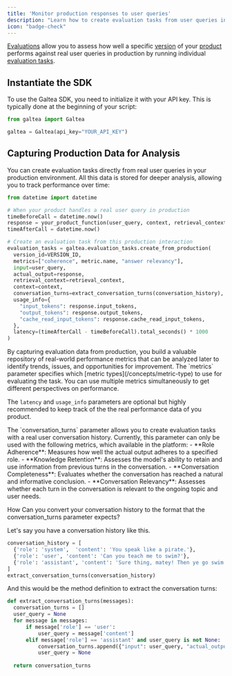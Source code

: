 ```yaml
---
title: 'Monitor production responses to user queries'
description: "Learn how to create evaluation tasks from user queries in production for deeper analysis"
icon: "badge-check"
---
```


[Evaluations](/concepts/product/evaluation) allow you to assess how well a specific [version](/concepts/product/version) of your [product](/concepts/product) performs against real user queries in production by running individual [evaluation tasks](/concepts/product/evaluation/task).

## Instantiate the SDK

To use the Galtea SDK, you need to initialize it with your API key. This is typically done at the beginning of your script:

  ```python
  from galtea import Galtea

  galtea = Galtea(api_key="YOUR_API_KEY")
  ```

## Capturing Production Data for Analysis

You can create evaluation tasks directly from real user queries in your production environment. All this data is stored for deeper analysis, allowing you to track performance over time:

```python
from datetime import datetime

# When your product handles a real user query in production
timeBeforeCall = datetime.now()
response = your_product_function(user_query, context, retrieval_context)
timeAfterCall = datetime.now()

# Create an evaluation task from this production interaction
evaluation_tasks = galtea.evaluation_tasks.create_from_production(
  version_id=VERSION_ID,
  metrics=["coherence", metric.name, "answer relevancy"],
  input=user_query,
  actual_output=response,
  retrieval_context=retrieval_context,
  context=context,
  conversation_turns=extract_conversation_turns(conversation_history),
  usage_info={
    "input_tokens": response.input_tokens,
    "output_tokens": response.output_tokens,
    "cache_read_input_tokens": response.cache_read_input_tokens,
  },
  latency=(timeAfterCall - timeBeforeCall).total_seconds() * 1000
)
```

<Info>
  By capturing evaluation data from production, you build a valuable repository of real-world performance metrics that can be analyzed later to identify trends, issues, and opportunities for improvement.
</Info>
<Note>
  The `metrics` parameter specifies which [metric types](/concepts/metric-type) to use for evaluating the task. You can use multiple metrics simultaneously to get different perspectives on performance.
  
  The `latency` and `usage_info` parameters are optional but highly recommended to keep track of the the real performance data of you product. 
</Note>

<Info>
  The `conversation_turns` parameter allows you to create evaluation tasks with a real user conversation history.
  Currently, this parameter can only be used with the following metrics, which available in the platform:
    - **Role Adherence**: Measures how well the actual output adheres to a specified role.
    - **Knowledge Retention**: Assesses the model's ability to retain and use information from previous turns in the conversation.
    - **Conversation Completeness**: Evaluates whether the conversation has reached a natural and informative conclusion.
    - **Conversation Relevancy**: Assesses whether each turn in the conversation is relevant to the ongoing topic and user needs.

How Can you convert your conversation history to the format that the conversation_turns parameter expects?

Let's say you have a conversation history like this.
```python
conversation_history = [ 
  {'role': 'system',  'content': 'You speak like a pirate.'},
  {'role': 'user', 'content': 'Can you teach me to swim?'},
  {'role': 'assistant', 'content': 'Sure thing, matey! Then ye go swim with the shark.'}
]
extract_conversation_turns(conversation_history)
```

And this would be the method definition to extract the conversation turns:
```python
def extract_conversation_turns(messages):
  conversation_turns = []
  user_query = None
  for message in messages:
      if message['role'] == 'user':
          user_query = message['content']
      elif message['role'] == 'assistant' and user_query is not None:
          conversation_turns.append({"input": user_query, "actual_output":message['content']})
          user_query = None
  
  return conversation_turns
```
</Info>